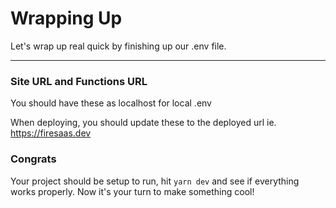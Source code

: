 
# Wrapping Up

Let's wrap up real quick by finishing up our .env file.

---

### **Site URL and Functions URL**

You should have these as localhost for local .env

When deploying, you should update these to the deployed url ie. https://firesaas.dev

### **Congrats**

Your project should be setup to run, hit `yarn dev` and see if everything works properly. Now it's your turn to make something cool!
